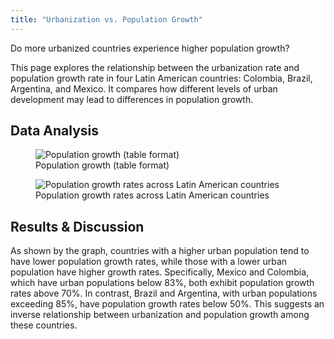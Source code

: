 ```yaml
---
title: "Urbanization vs. Population Growth"
---
```


Do more urbanized countries experience higher population growth?

This page explores the relationship between the urbanization rate and population growth rate in four Latin American countries: Colombia, Brazil, Argentina, and Mexico. It compares how different levels of urban development may lead to differences in population growth.

## Data Analysis 
![Population growth (table format)](figures/pg_tab.png) 

![Population growth rates across Latin American countries](figures/pop_growth.png) 

## Results & Discussion 
As shown by the graph, countries with a higher urban population tend to have lower population growth rates, while those with a lower urban population have higher growth rates. Specifically, Mexico and Colombia, which have urban populations below 83%, both exhibit population growth rates above 70%. In contrast, Brazil and Argentina, with urban populations exceeding 85%, have population growth rates below 50%. This suggests an inverse relationship between urbanization and population growth among these countries.